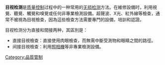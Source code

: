{{multiple issues|
{{expand language|time=2019-10-05}}
{{unreferenced|time=2016-03-18T09:51:33+00:00}}
}}
{{noteTA
|1=zh-hant:品質管制;zh-hans:质量控制
|2=zh-hant:品質;zh-hans:质量
|3 = zh-cn:无损检测; zh-hk:非破壞檢測; zh-tw:非破壞檢測;
}}
'''目视检测'''是[[质量控制|质量控制]]过程中的一种常用的[[无损检测|无损检测]]方法。在維修設備时，利用視覺、聽覺、觸覺和嗅覺或任何非專業檢測設備。超聲波、X光、紅外線等檢查，通常不被視為目視檢查，因為這些檢查方法需要專門的設備，培訓和認證。

目视检测分为直接和間接两种，其區別是：

* 直接目視檢查：直接使用肉眼檢查，而無需中斷受測物和眼睛之間的路徑。
* 间接目視檢查：利用[[照相機|照相機]]等非專業檢測設備。

[[Category:品質管制|Category:品質管制]]